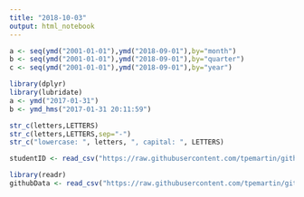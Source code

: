 ```yaml
---
title: "2018-10-03"
output: html_notebook
---
```


```r
a <- seq(ymd("2001-01-01"),ymd("2018-09-01"),by="month")
b <- seq(ymd("2001-01-01"),ymd("2018-09-01"),by="quarter")
c <- seq(ymd("2001-01-01"),ymd("2018-09-01"),by="year")
```
```r
library(dplyr)
library(lubridate)
a <- ymd("2017-01-31") 
b <- ymd_hms("2017-01-31 20:11:59")
```
```r
str_c(letters,LETTERS)
str_c(letters,LETTERS,sep="-")
str_c("lowercase: ", letters, ", capital: ", LETTERS)
```
```r
studentID <- read_csv("https://raw.githubusercontent.com/tpemartin/github-data/master/studentID.csv")
```
```r
library(readr)
githubData <- read_csv("https://raw.githubusercontent.com/tpemartin/github-data/master/githubData.csv")
```

